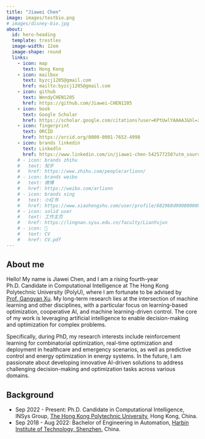 ```yaml
---
title: "Jiawei Chen"
image: images/testbio.png
# images/disney-bio.jpg
about:
  id: hero-heading
  template: trestles
  image-width: 12em
  image-shape: round
  links:
    - icon: map
      text: Hong Kong
    - icon: mailbox
      text: byzcj1205@gmail.com
      href: mailto:byzcj1205@gmail.com
    - icon: github
      text: WendyCHEN1205
      href: https://github.com/Jiawei-CHEN1205
    - icon: book
      text: Google Scholar
      href: https://scholar.google.com/citations?user=KPtUwlYAAAAJ&hl=zh-CN
    - icon: fingerprint
      text: ORCID
      href: https://orcid.org/0000-0001-7653-4998
    - icon: brands linkedin
      text: Linkedln
      href: https://www.linkedin.com/in/jiawei-chen-542577250?utm_source=share&utm_campaign=share_via&utm_content=profile&utm_medium=ios_app
    # - icon: brands zhihu
    #   text: 知乎
    #   href: https://www.zhihu.com/people/arlionn/
    # - icon: brands weibo
    #   text: 微博
    #   href: https://weibo.com/arlionn
    # - icon: brands xing
    #   text: 小红书
    #   href: https://www.xiaohongshu.com/user/profile/682968d9000000000a03da1a
    # - icon: solid user
    #   text: 工作主页
    #   href: https://lingnan.sysu.edu.cn/faculty/LianYujun
    # - icon: 📝
    #   text: CV
    #   href: CV.pdf  
---
```


::: {#hero-heading}

## About me

Hello! My name is Jiawei Chen, and I am a rising fourth-year Ph.D. Candidate in Computational Intelligence at The Hong Kong Polytechnic University (PolyU), where I am fortunate to be advised by [Prof. Gangyan Xu](https://www.polyu.edu.hk/aae/people/academic-staff/dr-xu-gangyan/). My long-term research lies at the intersection of machine learning and other disciplines, with a particular focus on learning-based optimization, cooperative AI, and machine learning-driven control. The core of my work is leveraging artificial intelligence to enable decision-making and optimization for complex problems.

Specifically, during PhD, my research interests include reinforcement learning for combinatorial optimization, real-time optimization and deployment in healthcare and emergency scenarios, as well as predictive control and energy optimization in energy systems. In the future, I am passionate about developing innovative AI-driven solutions to address challenging decision-making and optimization tasks across various domains.


## Background

- Sep 2022 - Present: Ph.D. Candidate in Computational Intelligence, INSys Group, [The Hong Kong Polytechnic University](https://www.polyu.edu.hk/en/), Hong Kong, China.
- Sep 2018 - Aug 2022: Bachelor of Engineering in Automation, [Harbin Institute of Technology, Shenzhen](http://en.hitsz.edu.cn/), China.

:::
